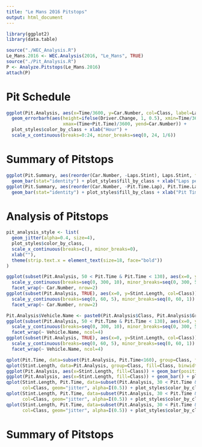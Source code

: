 ```yaml
---
title: "Le Mans 2016 Pitstops"
output: html_document
---
```


```r
library(ggplot2)
library(data.table)
```

```r
source("./WEC_Analysis.R")
Le_Mans.2016 <- WEC.Analysis(2016, "Le_Mans", TRUE)
source("./Pit_Analysis.R")
P <- Analyze.Pitstops(Le_Mans.2016)
attach(P)
```

# Pit Schedule

```r
ggplot(Pit.Analysis, aes(x=Time/3600, y=Car.Number, col=Class, label=Lap)) +
  geom_errorbarh(aes(height=ifelse(Driver.Change, 1, 0.5), xmin=Time/3600,
                     xmax=(Time+Pit.Time)/3600, yend=Car.Number)) +
  plot_styles$color_by_class + xlab("Hour") +
  scale_x_continuous(breaks=0:24, minor_breaks=seq(0, 24, 1/6))
```

# Summary of Pitstops

```r
ggplot(Pit.Summary, aes(reorder(Car.Number, -Laps.Stint), Laps.Stint, fill=Class)) +
  geom_bar(stat="identity") + plot_styles$fill_by_class + xlab("Laps per Stint")
ggplot(Pit.Summary, aes(reorder(Car.Number, -Pit.Time.Lap), Pit.Time.Lap, fill=Class)) +
  geom_bar(stat="identity") + plot_styles$fill_by_class + xlab("Pit Time per Lap")
```

# Analysis of Pitstops

```r
pit_analysis_style <- list(
  geom_jitter(alpha=0.4, size=4), 
  plot_styles$color_by_class,
  scale_x_continuous(breaks=c(), minor_breaks=0),
  xlab(""),
  theme(strip.text.x = element_text(size=18, face="bold"))
)
```

```r
ggplot(subset(Pit.Analysis, 50 < Pit.Time & Pit.Time < 130), aes(x=0, y=Pit.Time, col=Class)) +
  scale_y_continuous(breaks=seq(0, 300, 10), minor_breaks=seq(0, 300, 5)) + pit_analysis_style + 
  facet_wrap(~ Car.Number, nrow=2)
ggplot(subset(Pit.Analysis, TRUE), aes(x=0, y=Stint.Length, col=Class)) +
  scale_y_continuous(breaks=seq(0, 60, 5), minor_breaks=seq(0, 60, 1)) + pit_analysis_style +
  facet_wrap(~ Car.Number, nrow=2)

```

```r
Pit.Analysis$Vehicle.Name <- paste0(Pit.Analysis$Class, Pit.Analysis$Group, " - ", Pit.Analysis$Vehicle)
ggplot(subset(Pit.Analysis, 50 < Pit.Time & Pit.Time < 130), aes(x=0, y=Pit.Time, col=Class)) +
  scale_y_continuous(breaks=seq(0, 300, 10), minor_breaks=seq(0, 300, 5)) + pit_analysis_style +
  facet_wrap(~ Vehicle.Name, ncol=4)
ggplot(subset(Pit.Analysis, TRUE), aes(x=0, y=Stint.Length, col=Class)) +
  scale_y_continuous(breaks=seq(0, 60, 5), minor_breaks=seq(0, 60, 1)) + pit_analysis_style +
  facet_wrap(~ Vehicle.Name, ncol=4)
```

```r
qplot(Pit.Time, data=subset(Pit.Analysis, Pit.Time<160), group=Class, fill=Class, geom="density", alpha=I(0.3)) + plot_styles$fill_by_class
qplot(Stint.Length, data=Pit.Analysis, group=Class, fill=Class, binwidth=1) + plot_styles$fill_by_class
ggplot(Pit.Analysis, aes(x=Stint.Length, fill=Class)) + geom_bar(position="dodge") + plot_styles$fill_by_class
ggplot(Pit.Analysis, aes(x=Stint.Length, fill=Class)) + geom_bar() + plot_styles$fill_by_class + facet_wrap(~ Class, ncol=3)
qplot(Stint.Length, Pit.Time, data=subset(Pit.Analysis, 30 < Pit.Time & Pit.Time < 160),
      col=Class, geom="jitter", alpha=I(0.5)) + plot_styles$color_by_class
qplot(Stint.Length, Pit.Time, data=subset(Pit.Analysis, 30 < Pit.Time & Pit.Time < 160),
      col=Class, geom="jitter", alpha=I(0.5)) + plot_styles$color_by_class + facet_wrap(~ Car.Number)
qplot(Stint.Length, Pit.Time, data=subset(Pit.Analysis, 30 < Pit.Time & Pit.Time < 160),
      col=Class, geom="jitter", alpha=I(0.5)) + plot_styles$color_by_class + facet_wrap(~ Class)
```

# Summary of Pitstops